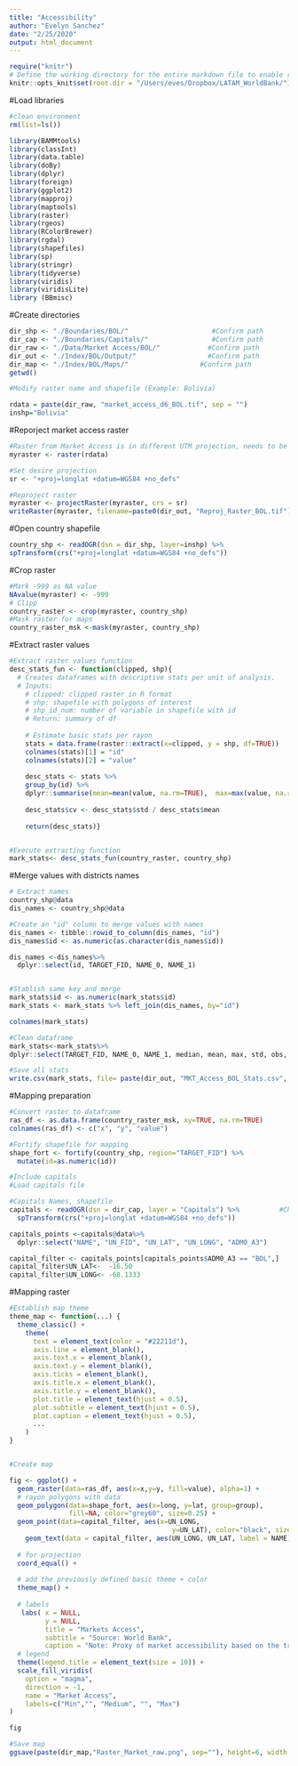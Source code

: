```yaml
---
title: "Accessibility"
author: "Evelyn Sanchez"
date: "2/25/2020"
output: html_document
---
```

```r
require("knitr")
# Define the working directory for the entire markdown file to enable relative path
knitr::opts_knit$set(root.dir = "/Users/eves/Dropbox/LATAM_WorldBank/")
```
#Load libraries
```r
#clean environment
rm(list=ls())

library(BAMMtools)
library(classInt)
library(data.table)
library(doBy)
library(dplyr)
library(foreign)
library(ggplot2)
library(mapproj)
library(maptools)
library(raster)
library(rgeos)
library(RColorBrewer)
library(rgdal)
library(shapefiles)
library(sp)
library(stringr)
library(tidyverse)
library(viridis)
library(viridisLite)
library (BBmisc)
```

#Create directories
```r
dir_shp <- "./Boundaries/BOL/"                     #Confirm path
dir_cap <- "./Boundaries/Capitals/"                #Confirm path
dir_raw <- "./Data/Market Access/BOL/"            #Confirm path
dir_out <- "./Index/BOL/Output/"                  #Confirm path
dir_map <- "./Index/BOL/Maps/"                  #Confirm path
getwd()

#Modify raster name and shapefile (Example: Bolivia)

rdata = paste(dir_raw, "market_access_d6_BOL.tif", sep = "")
inshp="Bolivia" 
```

#Reporject market access raster 
```r
#Raster from Market Access is in different UTM projection, needs to be reprojected to match the shapefile (WGS84)
myraster <- raster(rdata)

#Set desire projection
sr <- "+proj=longlat +datum=WGS84 +no_defs" 

#Reproject raster 
myraster <- projectRaster(myraster, crs = sr)
writeRaster(myraster, filename=paste0(dir_out, "Reproj_Raster_BOL.tif"), overwrite=TRUE)
```

#Open country shapefile
```r
country_shp <- readOGR(dsn = dir_shp, layer=inshp) %>% 
spTransform(crs("+proj=longlat +datum=WGS84 +no_defs"))
```
#Crop raster
```r
#Mark -999 as NA value
NAvalue(myraster) <- -999
# Clipp 
country_raster <- crop(myraster, country_shp)
#Mask raster for maps
country_raster_msk <-mask(myraster, country_shp) 

```

#Extract raster values 
```r
#Extract raster values function
desc_stats_fun <- function(clipped, shp){   
  # Creates dataframes with descriptive stats per unit of analysis.
  # Inputs: 
    # clipped: clipped raster in R format
    # shp: shapefile with polygons of interest
    # shp_id_num: number of variable in shapefile with id
    # Return: summary of df
  
    # Estimate basic stats per rayon
    stats = data.frame(raster::extract(x=clipped, y = shp, df=TRUE))
    colnames(stats)[1] = "id"
    colnames(stats)[2] = "value"
    
    desc_stats <- stats %>%
    group_by(id) %>% 
    dplyr::summarise(mean=mean(value, na.rm=TRUE),  max=max(value, na.rm=TRUE), min=min(value, na.rm=TRUE), median=median(value, na.rm=TRUE), std=sd(value, na.rm=TRUE), obs=n(), p90=quantile(value, probs=0.90, na.rm=TRUE), p95=quantile(value, probs=0.95, na.rm=TRUE))
    
    desc_stats$cv <- desc_stats$std / desc_stats$mean
    
    return(desc_stats)}


#Execute extracting function
mark_stats<- desc_stats_fun(country_raster, country_shp)

```

#Merge values with districts names 
```r
# Extract names
country_shp@data
dis_names <- country_shp@data

#Create an "id" column to merge values with names
dis_names <- tibble::rowid_to_column(dis_names, "id")
dis_names$id <- as.numeric(as.character(dis_names$id))

dis_names <-dis_names%>%
  dplyr::select(id, TARGET_FID, NAME_0, NAME_1)


#Stablish same key and merge 
mark_stats$id <- as.numeric(mark_stats$id)
mark_stats <- mark_stats %>% left_join(dis_names, by="id")

colnames(mark_stats)

#Clean dataframe
mark_stats<-mark_stats%>%
dplyr::select(TARGET_FID, NAME_0, NAME_1, median, mean, max, std, obs, p90, p95, cv)

#Save all stats
write.csv(mark_stats, file= paste(dir_out, "MKT_Access_BOL_Stats.csv", sep = ""))  #Change name of file
```

#Mapping preparation
```r
#Convert raster to dataframe 
ras_df <- as.data.frame(country_raster_msk, xy=TRUE, na.rm=TRUE)
colnames(ras_df) <- c("x", "y", "value")

#Fortify shapefile for mapping 
shape_fort <- fortify(country_shp, region="TARGET_FID") %>%
  mutate(id=as.numeric(id))

#Include capitals 
#Load capitals file

#Capitals Names, shapefile
capitals <- readOGR(dsn = dir_cap, layer = "Capitals") %>%          #Change filename
  spTransform(crs("+proj=longlat +datum=WGS84 +no_defs"))

capitals_points <-capitals@data%>%
  dplyr::select("NAME", "UN_FID", "UN_LAT", "UN_LONG", "ADM0_A3")

capital_filter <- capitals_points[capitals_points$ADM0_A3 == "BOL",]
capital_filter$UN_LAT<-  -16.50
capital_filter$UN_LONG<- -68.1333
```

#Mapping raster
```r
#Establish map theme
theme_map <- function(...) {
  theme_classic() +
    theme(
      text = element_text(color = "#22211d"),
      axis.line = element_blank(),
      axis.text.x = element_blank(),
      axis.text.y = element_blank(),
      axis.ticks = element_blank(),
      axis.title.x = element_blank(),
      axis.title.y = element_blank(),
      plot.title = element_text(hjust = 0.5),
      plot.subtitle = element_text(hjust = 0.5),
      plot.caption = element_text(hjust = 0.5),
      ...
    )
}


#Create map

fig <- ggplot() +
  geom_raster(data=ras_df, aes(x=x,y=y, fill=value), alpha=1) +
  # rayon polygons with data
  geom_polygon(data=shape_fort, aes(x=long, y=lat, group=group), 
               fill=NA, color="grey60", size=0.25) +
  geom_point(data=capital_filter, aes(x=UN_LONG, 
                                         y=UN_LAT), color="black", size= 1, pch = 16)+
    geom_text(data = capital_filter, aes(UN_LONG, UN_LAT, label = NAME), size = 3, hjust= .29 ,vjust=-1.5, fontface=2)+
  
  # for projection
  coord_equal() +
  
  # add the previously defined basic theme + color
  theme_map() +
    
  # labels
   labs( x = NULL, 
         y = NULL, 
         title = "Markets Access", 
         subtitle = "Source: World Bank", 
         caption = "Note: Proxy of market accessibility based on the travel time to \n nearest markets (main cities), weighted by the population.") +
  # legend
  theme(legend.title = element_text(size = 10)) +
  scale_fill_viridis(
    option = "magma",
    direction = -1,
    name = "Market Access",
    labels=c("Min","", "Medium", "", "Max")
)

fig

#Save map
ggsave(paste(dir_map,"Raster_Market_raw.png", sep=""), height=6, width = 8, units = c("in"))

```



